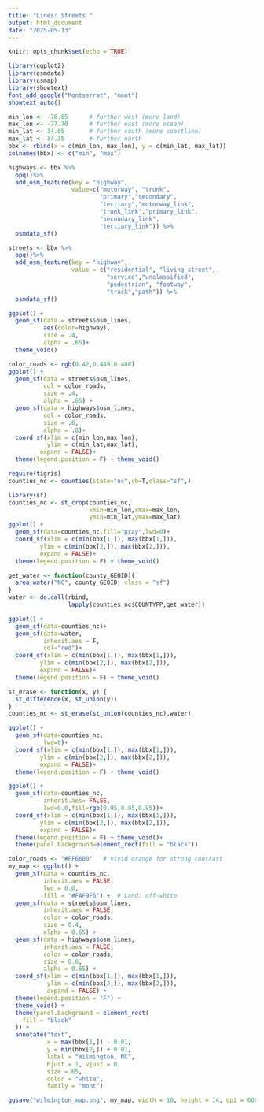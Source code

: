 ---
title: "Lines: Streets "
output: html_document
date: "2025-05-13"
---

```{r setup, include=FALSE}
knitr::opts_chunk$set(echo = TRUE)
```


```{r}
library(ggplot2)
library(osmdata)
library(usmap)
library(showtext)
font_add_google("Montserrat", "mont")
showtext_auto()
```

```{r}
min_lon <- -78.05      # further west (more land)
max_lon <- -77.70      # further east (more ocean)
min_lat <- 34.05       # further south (more coastline)
max_lat <- 34.35       # further north
bbx <- rbind(x = c(min_lon, max_lon), y = c(min_lat, max_lat))
colnames(bbx) <- c("min", "max")

```


```{r}
highways <- bbx %>%
  opq()%>%
  add_osm_feature(key = "highway", 
                  value=c("motorway", "trunk",
                          "primary","secondary", 
                          "tertiary","motorway_link",
                          "trunk_link","primary_link",
                          "secondary_link",
                          "tertiary_link")) %>%
  osmdata_sf()
```


```{r pressure, echo=FALSE}
streets <- bbx %>%
  opq()%>%
  add_osm_feature(key = "highway", 
                  value = c("residential", "living_street",
                            "service","unclassified",
                            "pedestrian", "footway",
                            "track","path")) %>%
  osmdata_sf()
```


```{r}
ggplot() +
  geom_sf(data = streets$osm_lines,
          aes(color=highway),
          size = .4,
          alpha = .65)+
  theme_void()
```
```{r}
color_roads <- rgb(0.42,0.449,0.488)
ggplot() +
  geom_sf(data = streets$osm_lines,
          col = color_roads,
          size = .4,
          alpha = .65) +
  geom_sf(data = highways$osm_lines,
          col = color_roads,
          size = .6,
          alpha = .8)+
  coord_sf(xlim = c(min_lon,max_lon),
           ylim = c(min_lat,max_lat),
         expand = FALSE)+
  theme(legend.position = F) + theme_void()
```

```{r}
require(tigris)
counties_nc <- counties(state="nc",cb=T,class="sf",)
```


```{r}
library(sf)
counties_nc <- st_crop(counties_nc,
                       xmin=min_lon,xmax=max_lon,
                       ymin=min_lat,ymax=max_lat)
ggplot() + 
  geom_sf(data=counties_nc,fill="gray",lwd=0)+
  coord_sf(xlim = c(min(bbx[1,]), max(bbx[1,])), 
         ylim = c(min(bbx[2,]), max(bbx[2,])),
         expand = FALSE)+
  theme(legend.position = F) + theme_void()
```

```{r}
get_water <- function(county_GEOID){
  area_water("NC", county_GEOID, class = "sf")
}
water <- do.call(rbind, 
                 lapply(counties_nc$COUNTYFP,get_water))
```


```{r}
ggplot() + 
  geom_sf(data=counties_nc)+
  geom_sf(data=water,
          inherit.aes = F,
          col="red")+
  coord_sf(xlim = c(min(bbx[1,]), max(bbx[1,])), 
         ylim = c(min(bbx[2,]), max(bbx[2,])),
         expand = FALSE)+
  theme(legend.position = F) + theme_void()
```


```{r}
st_erase <- function(x, y) {
  st_difference(x, st_union(y))
}
counties_nc <- st_erase(st_union(counties_nc),water)
```

```{r}
ggplot() + 
  geom_sf(data=counties_nc,
          lwd=0)+
  coord_sf(xlim = c(min(bbx[1,]), max(bbx[1,])), 
         ylim = c(min(bbx[2,]), max(bbx[2,])),
         expand = FALSE)+
  theme(legend.position = F) + theme_void()
```



```{r}
ggplot() + 
  geom_sf(data=counties_nc,
          inherit.aes= FALSE,
          lwd=0.0,fill=rgb(0.95,0.95,0.95))+
  coord_sf(xlim = c(min(bbx[1,]), max(bbx[1,])), 
         ylim = c(min(bbx[2,]), max(bbx[2,])),
         expand = FALSE)+
  theme(legend.position = F) + theme_void()+
  theme(panel.background=element_rect(fill = "black"))
```


```{r}
color_roads <- "#FF6600"   # vivid orange for strong contrast
my_map <- ggplot() + 
  geom_sf(data = counties_nc,
          inherit.aes = FALSE,
          lwd = 0.0,
          fill = "#FAF9F6") +  # Land: off-white
  geom_sf(data = streets$osm_lines,
          inherit.aes = FALSE,
          color = color_roads,
          size = 0.4,
          alpha = 0.65) +
  geom_sf(data = highways$osm_lines,
          inherit.aes = FALSE,
          color = color_roads,
          size = 0.6,
          alpha = 0.65) +
  coord_sf(xlim = c(min(bbx[1,]), max(bbx[1,])),
           ylim = c(min(bbx[2,]), max(bbx[2,])),
           expand = FALSE) +
  theme(legend.position = "F") + 
  theme_void() +
  theme(panel.background = element_rect(
    fill = "black"
  )) +
  annotate("text",
           x = max(bbx[1,]) - 0.01,
           y = min(bbx[2,]) + 0.01,
           label = "Wilmington, NC",
           hjust = 1, vjust = 0,
           size = 65,
           color = "white",
           family = "mont")
```


```{r}
ggsave("wilmington_map.png", my_map, width = 10, height = 14, dpi = 600)
```
